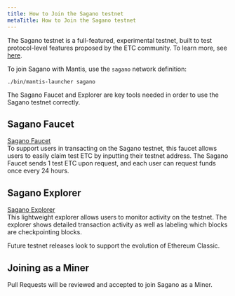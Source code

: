 ```yaml
---
title: How to Join the Sagano testnet
metaTitle: How to Join the Sagano testnet
---
```


The Sagano testnet is a full-featured, experimental testnet, built to test protocol-level features proposed by the ETC community.
To learn more, see [here](#).

To join Sagano with Mantis, use the `sagano` network definition:

```
./bin/mantis-launcher sagano
```

The Sagano Faucet and Explorer are key tools needed in order to use the Sagano testnet correctly.

## Sagano Faucet

[Sagano Faucet](https://mantis-testnet-faucet-web.mantis.ws/)  
To support users in transacting on the Sagano testnet, this faucet allows users to easily claim test ETC by inputting their testnet address.
The Sagano Faucet sends 1 test ETC upon request, and each user can request funds once every 24 hours.  

## Sagano Explorer

[Sagano Explorer](https://mantis-testnet-explorer.mantis.ws/)  
This lightweight explorer allows users to monitor activity on the testnet. The explorer shows detailed transaction activity as well as labeling which blocks are checkpointing blocks.  

Future testnet releases look to support the evolution of  Ethereum Classic.
## Joining as a Miner

Pull Requests will be reviewed and accepted to join Sagano as a Miner.
